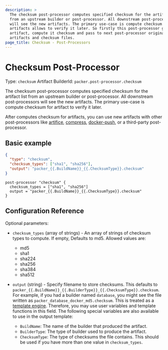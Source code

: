 ```yaml
---
description: >
  The checksum post-processor computes specified checksum for the artifact list
  from an upstream builder or post-processor. All downstream post-processors
  will see the new artifacts. The primary use-case is compute checksum for
  artifacts allows to verify it later. So firstly this post-processor get
  artifact, compute it checksum and pass to next post-processor original
  artifacts and checksum files.
page_title: Checksum - Post-Processors
---
```


<BadgesHeader>
  <PluginBadge type="official" />
</BadgesHeader>

# Checksum Post-Processor

Type: `checksum`
Artifact BuilderId: `packer.post-processor.checksum`

The checksum post-processor computes specified checksum for the artifact list
from an upstream builder or post-processor. All downstream post-processors will
see the new artifacts. The primary use-case is compute checksum for artifact to
verify it later.

After computes checksum for artifacts, you can use new artifacts with other
post-processors like
[artifice](/packer/docs/post-processors/artifice),
[compress](/packer/docs/post-processors/compress),
[docker-push](/packer/plugins/post-processors/docker/docker-push), or
a third-party post-processor.

## Basic example

<Tabs>
<Tab heading="JSON">

```json
{
  "type": "checksum",
  "checksum_types": ["sha1", "sha256"],
  "output": "packer_{{.BuildName}}_{{.ChecksumType}}.checksum"
}
```

</Tab>
<Tab heading="HCL2">

```hcl
post-processor "checksum" {
  checksum_types = ["sha1", "sha256"]
  output = "packer_{{.BuildName}}_{{.ChecksumType}}.checksum"
}
```

</Tab>
</Tabs>

## Configuration Reference

Optional parameters:

- `checksum_types` (array of strings) - An array of strings of checksum types
  to compute. If empty, Defaults to md5. Allowed values are:

  - md5
  - sha1
  - sha224
  - sha256
  - sha384
  - sha512

- `output` (string) - Specify filename to store checksums. This defaults to
  `packer_{{.BuildName}}_{{.BuilderType}}_{{.ChecksumType}}.checksum`. For
  example, if you had a builder named `database`, you might see the file
  written as `packer_database_docker_md5.checksum`. This is treated as a
  [template engine](/packer/docs/templates/legacy_json_templates/engine). Therefore, you
  may use user variables and template functions in this field.
  The following special variables are also available to use in the output
  template:

  - `BuildName`: The name of the builder that produced the artifact.
  - `BuilderType`: The type of builder used to produce the artifact.
  - `ChecksumType`: The type of checksums the file contains. This should be
    used if you have more than one value in `checksum_types`.
